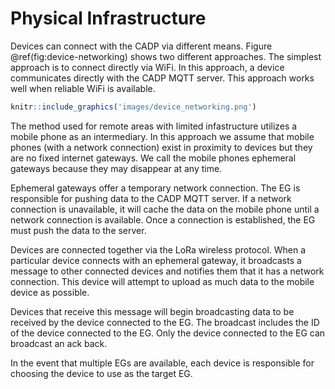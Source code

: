 # Physical Infrastructure

Devices can connect with the CADP via different means.
Figure \@ref(fig:device-networking) shows two different approaches.
The simplest approach is to connect directly via WiFi.
In this approach, a device communicates directly with the CADP MQTT server.
This approach works well when reliable WiFi is available.

```r
knitr::include_graphics('images/device_networking.png')
```


The method used for remote areas with limited infastructure utilizes
a mobile phone as an intermediary.
In this approach we assume that mobile phones (with a network connection)
exist in proximity to devices but they are no fixed internet gateways.
We call the mobile phones ephemeral gateways because they may disappear 
at any time.

Ephemeral gateways offer a temporary network connection. 
The EG is responsible for pushing data to the CADP MQTT server.
If a network connection is unavailable, 
it will cache the data on the mobile phone until a network connection is
available.
Once a connection is established, the EG must push the data to the server.

Devices are connected together via the LoRa wireless protocol.
When a particular device connects with an ephemeral gateway,
it broadcasts a message to other connected devices and notifies them
that it has a network connection.
This device will attempt to upload as much data to the mobile device as
possible.

Devices that receive this message will begin broadcasting data to be received
by the device connected to the EG.
The broadcast includes the ID of the device connected to the EG.
Only the device connected to the EG can broadcast an ack back.

In the event that multiple EGs are available,
each device is responsible for choosing the device to use as the target EG.

